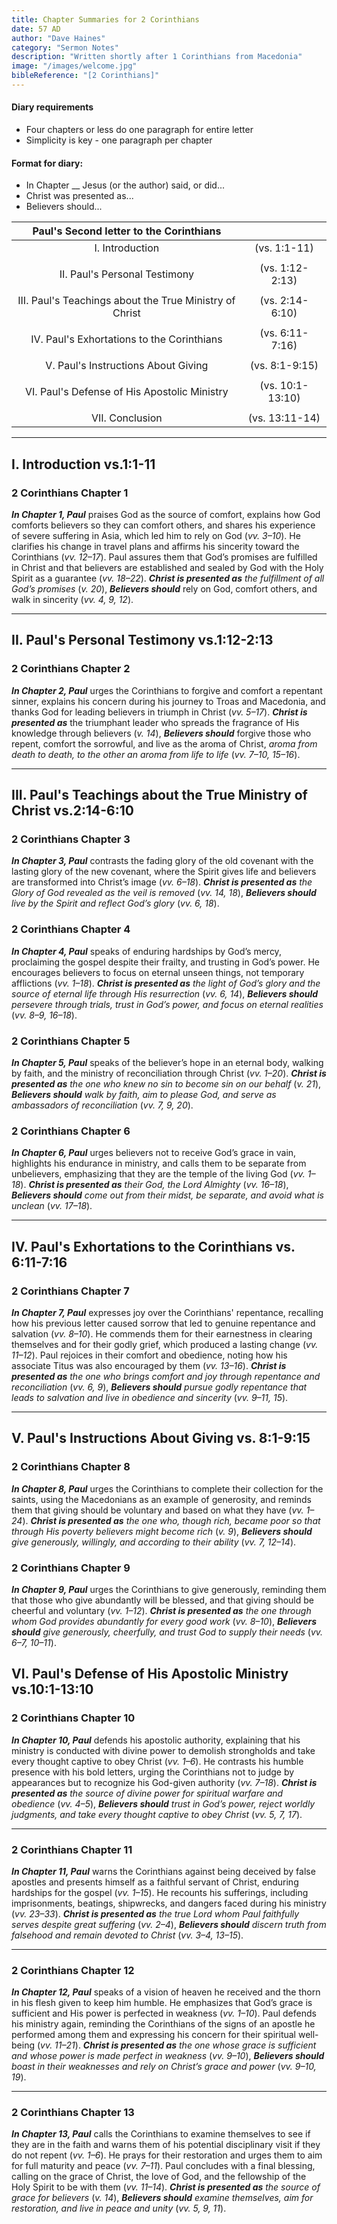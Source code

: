 ```yaml
---
title: Chapter Summaries for 2 Corinthians
date: 57 AD
author: "Dave Haines"
category: "Sermon Notes"
description: "Written shortly after 1 Corinthians from Macedonia"
image: "/images/welcome.jpg"
bibleReference: "[2 Corinthians]"
---
```


#### Diary requirements
- Four chapters or less do one paragraph for entire letter
- Simplicity is key - one paragraph per chapter

#### Format for diary:
- In Chapter __ Jesus (or the author) said, or did...
- Christ was presented as...
- Believers should...

| **Paul's Second letter to the Corinthians** | | 
|:-------:|:-------:|
| I. Introduction | (vs. 1:1-11) |
| | |
| II. Paul's Personal Testimony | (vs. 1:12-2:13) |
| | |
| III. Paul's Teachings about the True Ministry of Christ | (vs. 2:14-6:10) |
| | |
| IV. Paul's Exhortations to the Corinthians | (vs. 6:11-7:16) |
| | |
| V. Paul's Instructions About Giving | (vs. 8:1-9:15) |
| | |
| VI. Paul's Defense of His Apostolic Ministry | (vs. 10:1-13:10) |
| | |
| VII. Conclusion | (vs. 13:11-14) |

---

## I. Introduction vs.1:1-11
### **2 Corinthians Chapter 1**  
**_In Chapter 1, Paul_** praises God as the source of comfort, explains how God comforts believers so they can comfort others, and shares his experience of severe suffering in Asia, which led him to rely on God (*vv. 3–10*). He clarifies his change in travel plans and affirms his sincerity toward the Corinthians (*vv. 12–17*). Paul assures them that God’s promises are fulfilled in Christ and that believers are established and sealed by God with the Holy Spirit as a guarantee (*vv. 18–22*). **_Christ is presented as_** *the fulfillment of all God’s promises* (*v. 20*), **_Believers should_** rely on God, comfort others, and walk in sincerity (*vv. 4, 9, 12*).

---

## II. Paul's Personal Testimony vs.1:12-2:13
### **2 Corinthians Chapter 2**  
**_In Chapter 2, Paul_** urges the Corinthians to forgive and comfort a repentant sinner, explains his concern during his journey to Troas and Macedonia, and thanks God for leading believers in triumph in Christ (*vv. 5–17*). **_Christ is presented as_** the triumphant leader who spreads the fragrance of His knowledge through believers (*v. 14*), **_Believers should_** forgive those who repent, comfort the sorrowful, and live as the aroma of Christ, *aroma from death to death, to the other an aroma from life to life* (*vv. 7–10, 15–16*).

---
 
## III. Paul's Teachings about the True Ministry of Christ vs.2:14-6:10
### **2 Corinthians Chapter 3**  
**_In Chapter 3, Paul_** contrasts the fading glory of the old covenant with the lasting glory of the new covenant, where the Spirit gives life and believers are transformed into Christ’s image (*vv. 6–18*). **_Christ is presented as_** *the Glory of God revealed as the veil is removed* (*vv. 14, 18*), **_Believers should_** *live by the Spirit and reflect God’s glory* (*vv. 6, 18*).

### **2 Corinthians Chapter 4**  
**_In Chapter 4, Paul_** speaks of enduring hardships by God’s mercy, proclaiming the gospel despite their frailty, and trusting in God’s power. He encourages believers to focus on eternal unseen things, not temporary afflictions (*vv. 1–18*). **_Christ is presented as_** *the light of God’s glory and the source of eternal life through His resurrection* (*vv. 6, 14*), **_Believers should_** *persevere through trials, trust in God’s power, and focus on eternal realities* (*vv. 8–9, 16–18*).

### **2 Corinthians Chapter 5**  
**_In Chapter 5, Paul_** speaks of the believer’s hope in an eternal body, walking by faith, and the ministry of reconciliation through Christ (*vv. 1–20*). **_Christ is presented as_** *the one who knew no sin to become sin on our behalf* (*v. 21*), **_Believers should_** *walk by faith, aim to please God, and serve as ambassadors of reconciliation* (*vv. 7, 9, 20*).

### **2 Corinthians Chapter 6**  
**_In Chapter 6, Paul_** urges believers not to receive God’s grace in vain, highlights his endurance in ministry, and calls them to be separate from unbelievers, emphasizing that they are the temple of the living God (*vv. 1–18*). **_Christ is presented as_** *their God, the Lord Almighty* (*vv. 16–18*), **_Believers should_** *come out from their midst, be separate, and avoid what is unclean* (*vv. 17–18*).

---

## IV. Paul's Exhortations to the Corinthians vs. 6:11-7:16
### **2 Corinthians Chapter 7**  
**_In Chapter 7, Paul_** expresses joy over the Corinthians' repentance, recalling how his previous letter caused sorrow that led to genuine repentance and salvation (*vv. 8–10*). He commends them for their earnestness in clearing themselves and for their godly grief, which produced a lasting change (*vv. 11–12*). Paul rejoices in their comfort and obedience, noting how his associate Titus was also encouraged by them (*vv. 13–16*). **_Christ is presented as_** *the one who brings comfort and joy through repentance and reconciliation* (*vv. 6, 9*), **_Believers should_** *pursue godly repentance that leads to salvation and live in obedience and sincerity* (*vv. 9–11, 15*).

--- 

## V. Paul's Instructions About Giving vs. 8:1-9:15
### **2 Corinthians Chapter 8**  
**_In Chapter 8, Paul_** urges the Corinthians to complete their collection for the saints, using the Macedonians as an example of generosity, and reminds them that giving should be voluntary and based on what they have (*vv. 1–24*). **_Christ is presented as_** *the one who, though rich, became poor so that through His poverty believers might become rich* (*v. 9*), **_Believers should_** *give generously, willingly, and according to their ability* (*vv. 7, 12–14*).

### **2 Corinthians Chapter 9**  
**_In Chapter 9, Paul_** urges the Corinthians to give generously, reminding them that those who give abundantly will be blessed, and that giving should be cheerful and voluntary (*vv. 1–12*). **_Christ is presented as_** *the one through whom God provides abundantly for every good work* (*vv. 8–10*), **_Believers should_** *give generously, cheerfully, and trust God to supply their needs* (*vv. 6–7, 10–11*).

## VI. Paul's Defense of His Apostolic Ministry vs.10:1-13:10
### **2 Corinthians Chapter 10**  
**_In Chapter 10, Paul_** defends his apostolic authority, explaining that his ministry is conducted with divine power to demolish strongholds and take every thought captive to obey Christ (*vv. 1–6*). He contrasts his humble presence with his bold letters, urging the Corinthians not to judge by appearances but to recognize his God-given authority (*vv. 7–18*). **_Christ is presented as_** *the source of divine power for spiritual warfare and obedience* (*vv. 4–5*), **_Believers should_** *trust in God’s power, reject worldly judgments, and take every thought captive to obey Christ* (*vv. 5, 7, 17*).

---

### **2 Corinthians Chapter 11**  
**_In Chapter 11, Paul_** warns the Corinthians against being deceived by false apostles and presents himself as a faithful servant of Christ, enduring hardships for the gospel (*vv. 1–15*). He recounts his sufferings, including imprisonments, beatings, shipwrecks, and dangers faced during his ministry (*vv. 23–33*). **_Christ is presented as_** *the true Lord whom Paul faithfully serves despite great suffering* (*vv. 2–4*), **_Believers should_** *discern truth from falsehood and remain devoted to Christ* (*vv. 3–4, 13–15*).

---

### **2 Corinthians Chapter 12**  
**_In Chapter 12, Paul_** speaks of a vision of heaven he received and the thorn in his flesh given to keep him humble. He emphasizes that God’s grace is sufficient and His power is perfected in weakness (*vv. 1–10*). Paul defends his ministry again, reminding the Corinthians of the signs of an apostle he performed among them and expressing his concern for their spiritual well-being (*vv. 11–21*). **_Christ is presented as_** *the one whose grace is sufficient and whose power is made perfect in weakness* (*vv. 9–10*), **_Believers should_** *boast in their weaknesses and rely on Christ’s grace and power* (*vv. 9–10, 19*).

---

### **2 Corinthians Chapter 13**  
**_In Chapter 13, Paul_** calls the Corinthians to examine themselves to see if they are in the faith and warns them of his potential disciplinary visit if they do not repent (*vv. 1–6*). He prays for their restoration and urges them to aim for full maturity and peace (*vv. 7–11*). Paul concludes with a final blessing, calling on the grace of Christ, the love of God, and the fellowship of the Holy Spirit to be with them (*vv. 11–14*). **_Christ is presented as_** *the source of grace for believers* (*v. 14*), **_Believers should_** *examine themselves, aim for restoration, and live in peace and unity* (*vv. 5, 9, 11*).
